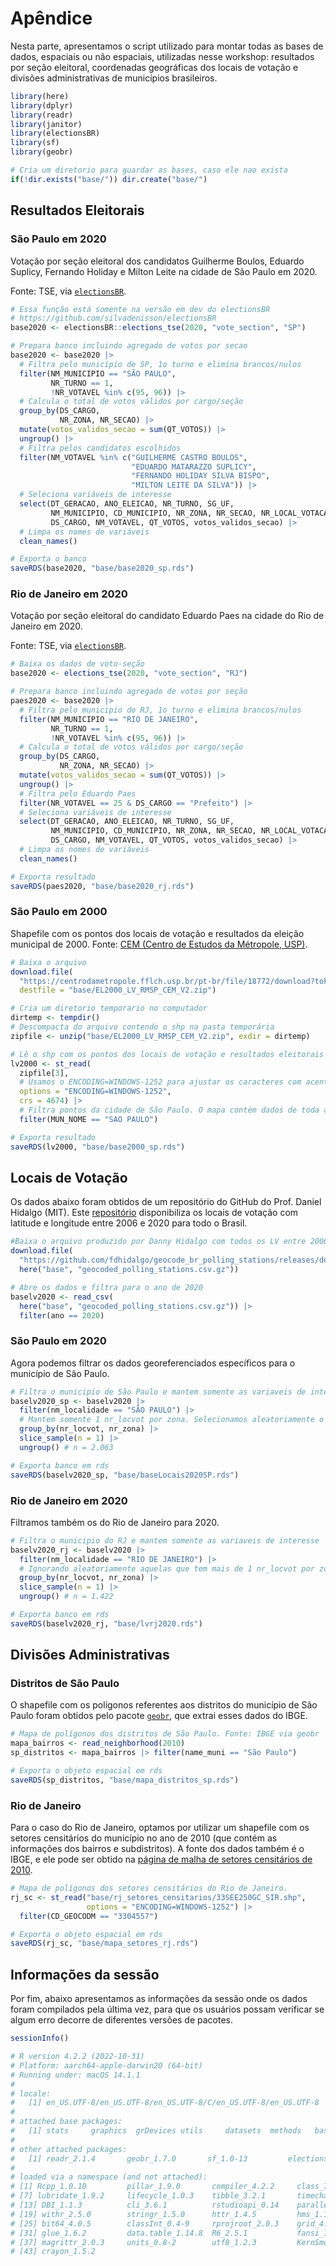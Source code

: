 # Apêndice

Nesta parte, apresentamos o script utilizado para montar todas as bases de dados, espaciais ou não espaciais, utilizadas nesse workshop: resultados por seção eleitoral, coordenadas geográficas dos locais de votação e divisões administrativas de municípios brasileiros.

```r
library(here)
library(dplyr)
library(readr)
library(janitor)
library(electionsBR)
library(sf)
library(geobr)
```

```r
# Cria um diretorio para guardar as bases, caso ele nao exista
if(!dir.exists("base/")) dir.create("base/")
```

## Resultados Eleitorais

### São Paulo em 2020

Votação por seção eleitoral dos candidatos Guilherme Boulos, Eduardo Suplicy, Fernando Holiday e Milton Leite na cidade de São Paulo em 2020. 

Fonte: TSE, via [`electionsBR`](https://github.com/silvadenisson/electionsBR).

```r
# Essa função está somente na versão em dev do electionsBR
# https://github.com/silvadenisson/electionsBR
base2020 <- electionsBR::elections_tse(2020, "vote_section", "SP")

# Prepara banco incluindo agregado de votos por secao
base2020 <- base2020 |> 
  # Filtra pelo município de SP, 1o turno e elimina brancos/nulos
  filter(NM_MUNICIPIO == "SÃO PAULO",
         NR_TURNO == 1,
         !NR_VOTAVEL %in% c(95, 96)) |> 
  # Calcula o total de votos válidos por cargo/seção
  group_by(DS_CARGO,
           NR_ZONA, NR_SECAO) |> 
  mutate(votos_validos_secao = sum(QT_VOTOS)) |> 
  ungroup() |> 
  # Filtra pelos candidatos escolhidos
  filter(NM_VOTAVEL %in% c("GUILHERME CASTRO BOULOS",
                           "EDUARDO MATARAZZO SUPLICY",
                           "FERNANDO HOLIDAY SILVA BISPO",
                           "MILTON LEITE DA SILVA")) |> 
  # Seleciona variáveis de interesse
  select(DT_GERACAO, ANO_ELEICAO, NR_TURNO, SG_UF, 
         NM_MUNICIPIO, CD_MUNICIPIO, NR_ZONA, NR_SECAO, NR_LOCAL_VOTACAO,
         DS_CARGO, NM_VOTAVEL, QT_VOTOS, votos_validos_secao) |> 
  # Limpa os nomes de variáveis
  clean_names()

# Exporta o banco
saveRDS(base2020, "base/base2020_sp.rds")
```

### Rio de Janeiro em 2020

Votação por seção eleitoral do candidato Eduardo Paes na cidade do Rio de Janeiro em 2020.

Fonte: TSE, via [`electionsBR`](https://github.com/silvadenisson/electionsBR).

```r
# Baixa os dados de voto-seção
base2020 <- elections_tse(2020, "vote_section", "RJ")

# Prepara banco incluindo agregado de votos por seção
paes2020 <- base2020 |> 
  # Filtra pelo municipio do RJ, 1o turno e elimina brancos/nulos
  filter(NM_MUNICIPIO == "RIO DE JANEIRO",
         NR_TURNO == 1,
         !NR_VOTAVEL %in% c(95, 96)) |> 
  # Calcula o total de votos válidos por cargo/seção
  group_by(DS_CARGO,
           NR_ZONA, NR_SECAO) |> 
  mutate(votos_validos_secao = sum(QT_VOTOS)) |> 
  ungroup() |> 
  # Filtra pelo Eduardo Paes
  filter(NR_VOTAVEL == 25 & DS_CARGO == "Prefeito") |> 
  # Seleciona variáveis de interesse
  select(DT_GERACAO, ANO_ELEICAO, NR_TURNO, SG_UF, 
         NM_MUNICIPIO, CD_MUNICIPIO, NR_ZONA, NR_SECAO, NR_LOCAL_VOTACAO,
         DS_CARGO, NM_VOTAVEL, QT_VOTOS, votos_validos_secao) |> 
  # Limpa os nomes de variáveis
  clean_names()

# Exporta resultado
saveRDS(paes2020, "base/base2020_rj.rds")
```

### São Paulo em 2000

Shapefile com os pontos dos locais de votação e resultados da eleição municipal de 2000. Fonte: [CEM (Centro de Estudos da Métropole, USP)](https://centrodametropole.fflch.usp.br/pt-br/download-de-dados?busca_geral=resultados+eleitorais&items_per_page=20).

```r
# Baixa o arquivo
download.file(
  "https://centrodametropole.fflch.usp.br/pt-br/file/18772/download?token=t4vNFXTg",
  destfile = "base/EL2000_LV_RMSP_CEM_V2.zip")

# Cria um diretorio temporario no computador
dirtemp <- tempdir() 
# Descompacta do arquivo contendo o shp na pasta temporária
zipfile <- unzip("base/EL2000_LV_RMSP_CEM_V2.zip", exdir = dirtemp) 

# Lê o shp com os pontos dos locais de votação e resultados eleitorais de 2000. 
lv2000 <- st_read(
  zipfile[3], 
  # Usamos o ENCODING=WINDOWS-1252 para ajustar os caracteres com acento 
  options = "ENCODING=WINDOWS-1252",
  crs = 4674) |>
  # Filtra pontos da cidade de São Paulo. O mapa contém dados de toda a RMSP
  filter(MUN_NOME == "SAO PAULO") 

# Exporta resultado
saveRDS(lv2000, "base/base2000_sp.rds")
```

## Locais de Votação

Os dados abaixo foram obtidos de um repositório do GitHub do Prof. Daniel Hidalgo (MIT). Este [repositório](https://github.com/fdhidalgo/geocode_br_polling_stations) disponibiliza os locais de votação com latitude e longitude entre 2006 e 2020 para todo o Brasil.

```r
#Baixa o arquivo produzido por Danny Hidalgo com todos os LV entre 2006-2020
download.file(
  "https://github.com/fdhidalgo/geocode_br_polling_stations/releases/download/v0.13-beta/geocoded_polling_stations.csv.gz",
  here("base", "geocoded_polling_stations.csv.gz"))

# Abre os dados e filtra para o ano de 2020
baselv2020 <- read_csv(
  here("base", "geocoded_polling_stations.csv.gz")) |> 
  filter(ano == 2020)
```

### São Paulo em 2020

Agora podemos filtrar os dados georeferenciados específicos para o município de São Paulo.

```r
# Filtra o municipio de São Paulo e mantem somente as variaveis de interesse
baselv2020_sp <- baselv2020 |> 
  filter(nm_localidade == "SÃO PAULO") |> 
  # Mantem somente 1 nr_locvot por zona. Selecionamos aleatoriamente o escolhido
  group_by(nr_locvot, nr_zona) |> 
  slice_sample(n = 1) |> 
  ungroup() # n = 2.063

# Exporta banco em rds
saveRDS(baselv2020_sp, "base/baseLocais2020SP.rds")
```

### Rio de Janeiro em 2020

Filtramos também os do Rio de Janeiro para 2020.

```r
# Filtra o municipio do RJ e mantem somente as variaveis de interesse
baselv2020_rj <- baselv2020 |> 
  filter(nm_localidade == "RIO DE JANEIRO") |> 
  # Ignorando aleatoriamente aquelas que tem mais de 1 nr_locvot por zona
  group_by(nr_locvot, nr_zona) |> 
  slice_sample(n = 1) |> 
  ungroup() # n = 1.422

# Exporta banco em rds
saveRDS(baselv2020_rj, "base/lvrj2020.rds")
```


## Divisões Administrativas

### Distritos de São Paulo

O shapefile com os polígonos referentes aos distritos do município de São Paulo foram obtidos pelo pacote [`geobr`](https://github.com/ipeaGIT/geobr/), que extrai esses dados do IBGE.

```r
# Mapa de polígonos dos distritos de São Paulo. Fonte: IBGE via geobr
mapa_bairros <- read_neighborhood(2010)
sp_distritos <- mapa_bairros |> filter(name_muni == "São Paulo")

# Exporta o objeto espacial em rds
saveRDS(sp_distritos, "base/mapa_distritos_sp.rds")
```

### Rio de Janeiro

Para o caso do Rio de Janeiro, optamos por utilizar um shapefile com os setores censitários do município no ano de 2010 (que contém as informações dos bairros e subdistritos). A fonte dos dados também é o IBGE, e ele pode ser obtido na [página de malha de setores censitários de 2010](https://www.ibge.gov.br/geociencias/organizacao-do-territorio/malhas-territoriais/26565-malhas-de-setores-censitarios-divisoes-intramunicipais.html?edicao=26589&t=downloads).

```r
# Mapa de polígonos dos setores censitários do Rio de Janeiro.
rj_sc <- st_read("base/rj_setores_censitarios/33SEE250GC_SIR.shp",
                 options = "ENCODING=WINDOWS-1252") |> 
  filter(CD_GEOCODM == "3304557")

# Exporta o objeto espacial em rds
saveRDS(rj_sc, "base/mapa_setores_rj.rds")
```

## Informações da sessão

Por fim, abaixo apresentamos as informações da sessão onde os dados foram compilados pela última vez, para que os usuários possam verificar se algum erro decorre de diferentes versões de pacotes.

```r
sessionInfo()

# R version 4.2.2 (2022-10-31)
# Platform: aarch64-apple-darwin20 (64-bit)
# Running under: macOS 14.1.1
# 
# locale:
#   [1] en_US.UTF-8/en_US.UTF-8/en_US.UTF-8/C/en_US.UTF-8/en_US.UTF-8
# 
# attached base packages:
#   [1] stats     graphics  grDevices utils     datasets  methods   base     
# 
# other attached packages:
#   [1] readr_2.1.4       geobr_1.7.0       sf_1.0-13         electionsBR_0.3.3 janitor_2.2.0     dplyr_1.1.2       here_1.0.1       
# 
# loaded via a namespace (and not attached):
# [1] Rcpp_1.0.10         pillar_1.9.0       compiler_4.2.2     class_7.3-20       tools_4.2.2        bit_4.0.5         
# [7] lubridate_1.9.2     lifecycle_1.0.3    tibble_3.2.1       timechange_0.2.0   pkgconfig_2.0.3    rlang_1.1.1       
# [13] DBI_1.1.3          cli_3.6.1          rstudioapi_0.14    parallel_4.2.2     curl_5.0.0         e1071_1.7-13      
# [19] withr_2.5.0        stringr_1.5.0      httr_1.4.5         hms_1.1.3          generics_0.1.3     vctrs_0.6.2       
# [25] bit64_4.0.5        classInt_0.4-9     rprojroot_2.0.3    grid_4.2.2         tidyselect_1.2.0   snakecase_0.11.0  
# [31] glue_1.6.2         data.table_1.14.8  R6_2.5.1           fansi_1.0.4        vroom_1.6.3        tzdb_0.3.0        
# [37] magrittr_2.0.3     units_0.8-2        utf8_1.2.3         KernSmooth_2.23-20 stringi_1.7.12     proxy_0.4-27      
# [43] crayon_1.5.2   
```
